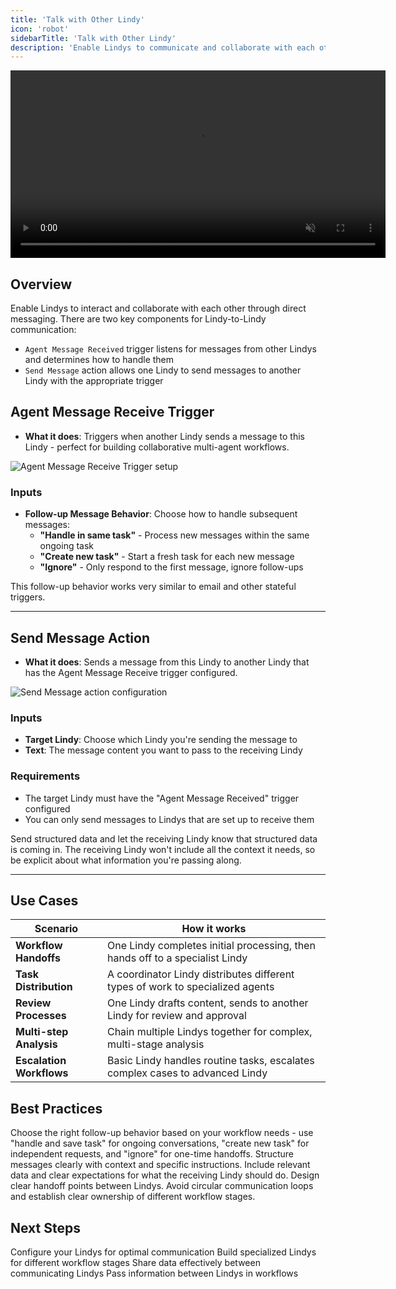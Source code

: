 ```yaml
---
title: 'Talk with Other Lindy'
icon: 'robot'
sidebarTitle: 'Talk with Other Lindy'
description: 'Enable Lindys to communicate and collaborate with each other using message triggers and actions for multi-agent workflows'
---
```


<div style={{ display: 'flex', justifyContent: 'center', margin: '2rem 0' }}>
  <div className="video-card">
    <video
      src="https://lindy-docs-content.nyc3.digitaloceanspaces.com/Human%20in%20Loop.mp4"
      width="600"
      autoPlay
      muted
      loop
      playsInline
      style={{ display: 'block', width: '100%', borderRadius: '16px' }}
    />
  </div>
</div>

## Overview

Enable Lindys to interact and collaborate with each other through direct messaging. There are two key components for Lindy-to-Lindy communication:

- `Agent Message Received` trigger listens for messages from other Lindys and determines how to handle them
- `Send Message` action allows one Lindy to send messages to another Lindy with the appropriate trigger

## Agent Message Receive Trigger

- **What it does**: Triggers when another Lindy sends a message to this Lindy - perfect for building collaborative multi-agent workflows.

<Frame>
  <img src="/lindy-brand-assets/talk-with-lindy-received.png" alt="Agent Message Receive Trigger setup" />
</Frame>

### Inputs
- **Follow-up Message Behavior**: Choose how to handle subsequent messages:
  - **"Handle in same task"** - Process new messages within the same ongoing task
  - **"Create new task"** - Start a fresh task for each new message
  - **"Ignore"** - Only respond to the first message, ignore follow-ups

<Note>
This follow-up behavior works very similar to email and other stateful triggers.
</Note>

---

## Send Message Action

- **What it does**: Sends a message from this Lindy to another Lindy that has the Agent Message Receive trigger configured.

<Frame>
  <img src="/lindy-brand-assets/talk-with-lindy-send.png" alt="Send Message action configuration" />
</Frame>

### Inputs
- **Target Lindy**: Choose which Lindy you're sending the message to
- **Text**: The message content you want to pass to the receiving Lindy

### Requirements
- The target Lindy must have the "Agent Message Received" trigger configured
- You can only send messages to Lindys that are set up to receive them

<Tip>
Send structured data and let the receiving Lindy know that structured data is coming in. The receiving Lindy won't include all the context it needs, so be explicit about what information you're passing along.
</Tip>

---

## Use Cases

| Scenario | How it works |
|----------|-------------|
| **Workflow Handoffs** | One Lindy completes initial processing, then hands off to a specialist Lindy |
| **Task Distribution** | A coordinator Lindy distributes different types of work to specialized agents |
| **Review Processes** | One Lindy drafts content, sends to another Lindy for review and approval |
| **Multi-step Analysis** | Chain multiple Lindys together for complex, multi-stage analysis |
| **Escalation Workflows** | Basic Lindy handles routine tasks, escalates complex cases to advanced Lindy |

## Best Practices

<AccordionGroup>
  <Accordion title="Message Behavior Selection">
    Choose the right follow-up behavior based on your workflow needs - use "handle and save task" for ongoing conversations, "create new task" for independent requests, and "ignore" for one-time handoffs.
  </Accordion>
  
  <Accordion title="Clear Communication">
    Structure messages clearly with context and specific instructions. Include relevant data and clear expectations for what the receiving Lindy should do.
  </Accordion>
  
  <Accordion title="Workflow Design">
    Design clear handoff points between Lindys. Avoid circular communication loops and establish clear ownership of different workflow stages.
  </Accordion>
</AccordionGroup>

## Next Steps

<CardGroup cols={2}>
  <Card title="Agent Settings" href="/building-agents/agent-basics/agent-settings" icon="robot">
    Configure your Lindys for optimal communication
  </Card>
  <Card title="Creating Agents" href="/building-agents/agent-basics/creating-agents" icon="wand-magic-sparkles">
    Build specialized Lindys for different workflow stages
  </Card>
  <Card title="Context Management" href="/skills/lindy-utilities/context" icon="list">
    Share data effectively between communicating Lindys
  </Card>
  <Card title="Set Variables" href="/skills/lindy-utilities/set-variables" icon="memory">
    Pass information between Lindys in workflows
  </Card>
</CardGroup>